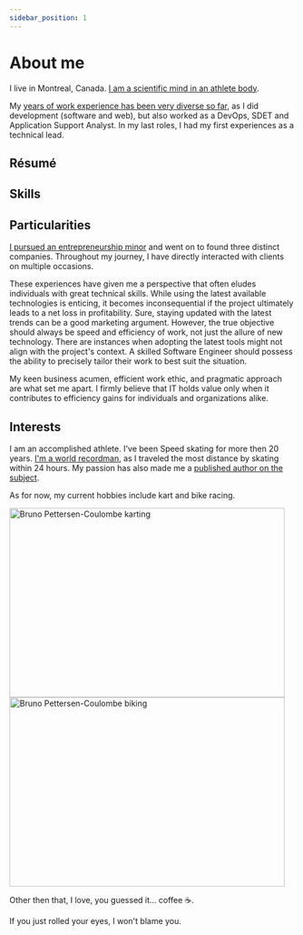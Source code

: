 ```yaml
---
sidebar_position: 1
---
```



# About me

I live in Montreal, Canada. [I am a scientific mind in an athlete body](https://passionpvss.blogspot.com/2017/06/scientist-mind-athlete-body.html).

My <a href="/docs/category/experiences/" target="_blank"><ExperienceTotal/> years of work experience has been very diverse so far</a>, as I did development (software and web), but also worked as a DevOps, SDET and Application Support Analyst. In my last roles, I had my first experiences as a technical lead.

## Résumé

<MarkdownLink button
  to='https://registry.jsonresume.org/brunopc-net'
  text='Online 📃'
/>

<MarkdownLink button
  to='https://registry.jsonresume.org/brunopc-net.json'
  text='JSON 📃'
/>

<MarkdownLink button
  to='https://registry.jsonresume.org/brunopc-net.yaml'
  text='Yaml 📃'
/>

<MarkdownLink button
  to='files/resume.pdf'
  text='PDF 📃'
/>

## Skills

<SkillTable />

## Particularities

[I pursued an entrepreneurship minor](/docs/education/entrepreneurship-minor) and went on to found three distinct companies. Throughout my journey, I have directly interacted with clients on multiple occasions.

These experiences have given me a perspective that often eludes individuals with great technical skills. While using the latest available technologies is enticing, it becomes inconsequential if the project ultimately leads to a net loss in profitability. Sure, staying updated with the latest trends can be a good marketing argument. However, the true objective should always be speed and efficiency of work, not just the allure of new technology. There are instances when adopting the latest tools might not align with the project's context. A skilled Software Engineer should possess the ability to precisely tailor their work to best suit the situation.

My keen business acumen, efficient work ethic, and pragmatic approach are what set me apart. I firmly believe that IT holds value only when it contributes to efficiency gains for individuals and organizations alike.

## Interests

I am an accomplished athlete. I've been Speed skating for more then 20 years. [I'm a world recordman](https://www-rollerenligne-com.translate.goog/rencontre-avec-bruno-pettersen-coulombe-vainqueur-solo-des-24h-rollers-de-montreal-canada/?_x_tr_sl=fr&_x_tr_tl=en&_x_tr_hl=fr&_x_tr_pto=wapp), as I traveled the most distance by skating within 24 hours. My passion has also made me a [published author on the subject](../static/files/Preview_Le_patinage_de_vitesse_courte_piste_2.pdf).

As for now, my current hobbies include kart and bike racing.

<div className="row">
  <div className="sideBySide">
    <a href="https://www.facebook.com/bruno.dorais.9">
      <img
        src={require('@site/static/img/Bruno-PC-karting.webp').default}
        loading="lazy"
        alt="Bruno Pettersen-Coulombe karting"
        width="485"
        height="333"
      />
    </a>
  </div>
  <div className="sideBySide">
    <a href="https://ngrandphotography.com/">  
      <img
        src={require('@site/static/img/Bruno-PC-cycling.webp').default}
        loading="lazy"
        alt="Bruno Pettersen-Coulombe biking"
        width="485"
        height="333"
      />
    </a>
  </div>
</div>

Other then that, I love, you guessed it… coffee ☕.

If you just rolled your eyes, I won't blame you.